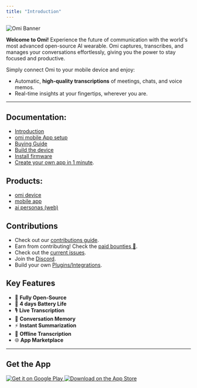 ```yaml
---
title: "Introduction"
---
```


<div style={{ textAlign: 'center', marginBottom: '20px' }}>
  <img src="/images/docs/get_started/images/omibanner.png" alt="Omi Banner" style={{ width: '100%', maxWidth: '1200px', borderRadius: '10px', boxShadow: '0 4px 10px rgba(0, 0, 0, 0.1)' }} />
</div>

**Welcome to Omi\!** Experience the future of communication with the world's most advanced open-source AI wearable. Omi captures, transcribes, and manages your conversations effortlessly, giving you the power to stay focused and productive.

Simply connect Omi to your mobile device and enjoy:  
- Automatic, **high-quality transcriptions** of meetings, chats, and voice memos.
- Real-time insights at your fingertips, wherever you are.

---

## Documentation:

- [Introduction](https://docs.omi.me/)
- [omi mobile App setup](https://docs.omi.me/docs/developer/AppSetup)
- [Buying Guide](https://docs.omi.me/docs/assembly/Buying_Guide/)
- [Build the device](https://docs.omi.me/docs/assembly/Build_the_device/)
- [Install firmware](https://docs.omi.me/docs/get_started/Flash_device/)
- [Create your own app in 1 minute](https://docs.omi.me/docs/developer/apps/Introduction).

## Products:

- [omi device](https://github.com/BasedHardware/omi/tree/main/omi)
- [mobile app](https://github.com/BasedHardware/omi/tree/main/app)
- [ai personas (web)](https://github.com/BasedHardware/omi/tree/main/personas-open-source)

## Contributions

* Check out our [contributions guide](https://docs.omi.me/docs/developer/Contribution/).
* Earn from contributing! Check the [paid bounties 🤑](https://omi.me/bounties).
* Check out the [current issues](https://github.com/BasedHardware/Omi/issues).
* Join the [Discord](https://discord.gg/omi).
* Build your own [Plugins/Integrations](https://docs.omi.me/docs/developer/apps/Introduction).

[//]: # (## More links:)

[//]: # ()

[//]: # (- [Contributing]&#40;https://docs.omi.me/docs/developer/Contribution/&#41;)

[//]: # (- [Support]&#40;https://docs.omi.me/docs/info/Support/;)

[//]: # (- [BLE Protocol]&#40;https://docs.omi.me/docs/developer/Protocol/&#41;)

[//]: # (- [Plugins]&#40;https://docs.omi.me/docs/developer/Plugins/&#41;)



## Key Features

- 🚀 **Fully Open-Source**
- 🔋 **4 days Battery Life** 
- 🎙️ **Live Transcription**
- 🧠 **Conversation Memory**
- ⚡ **Instant Summarization**
- 📡 **Offline Transcription**
- 🌐 **App Marketplace**

---

## Get the App

<div style={{ display: 'flex', justifyContent: 'center', gap: '20px', margin: '20px 0' }}>
  <a href="https://play.google.com/store/apps/details?id=com.friend.ios" target="_blank" style={{ display: 'block', width: '180px', height: '60px' }}>
    <img src="https://play.google.com/intl/en_us/badges/static/images/badges/en_badge_web_generic.png" alt="Get it on Google Play" style={{ width: '100%', height: '100%', objectFit: 'contain', borderRadius: '5px', boxShadow: '0 2px 5px rgba(0, 0, 0, 0.2)' }} />
  </a>
  <a href="https://apps.apple.com/us/app/friend-ai-wearable/id6502156163" target="_blank" style={{ display: 'block', width: '180px', height: '60px' }}>
    <img src="https://tools.applemediaservices.com/api/badges/download-on-the-app-store/black/en-us?size=250x83" alt="Download on the App Store" style={{ width: '100%', height: '100%', objectFit: 'contain', borderRadius: '5px', boxShadow: '0 2px 5px rgba(0, 0, 0, 0.2)' }} />
  </a>
</div>
